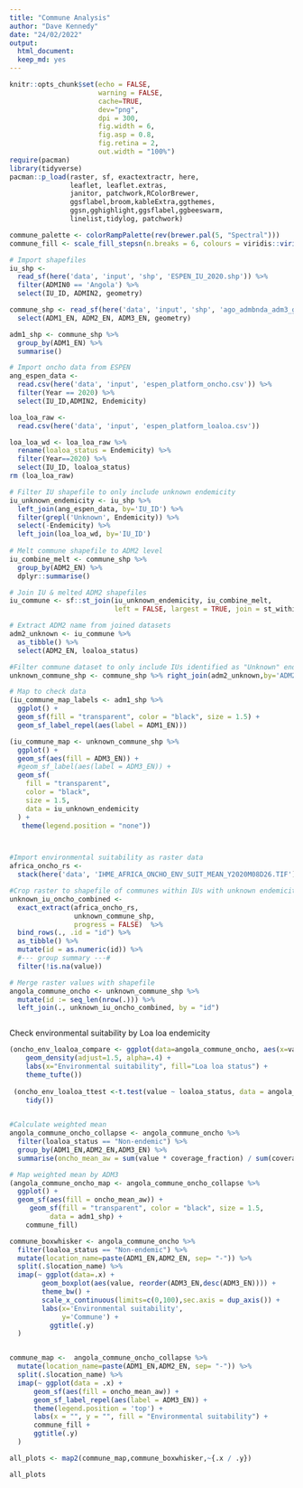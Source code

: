 ```yaml
---
title: "Commune Analysis"
author: "Dave Kennedy"
date: "24/02/2022"
output:
  html_document: 
  keep_md: yes
---
```


```r
knitr::opts_chunk$set(echo = FALSE, 
                      warning = FALSE, 
                      cache=TRUE,
                      dev="png",
                      dpi = 300,
                      fig.width = 6,
                      fig.asp = 0.8,
                      fig.retina = 2,
                      out.width = "100%")
require(pacman)
library(tidyverse)
pacman::p_load(raster, sf, exactextractr, here, 
               leaflet, leaflet.extras, 
               janitor, patchwork,RColorBrewer,
               ggsflabel,broom,kableExtra,ggthemes,
               ggsn,gghighlight,ggsflabel,ggbeeswarm,
               linelist,tidylog, patchwork)

commune_palette <- colorRampPalette(rev(brewer.pal(5, "Spectral")))
commune_fill <- scale_fill_stepsn(n.breaks = 6, colours = viridis::viridis(6), limits=c(1, 100))
```

```r
# Import shapefiles 
iu_shp <-
  read_sf(here('data', 'input', 'shp', 'ESPEN_IU_2020.shp')) %>%
  filter(ADMIN0 == 'Angola') %>% 
  select(IU_ID, ADMIN2, geometry)

commune_shp <- read_sf(here('data', 'input', 'shp', 'ago_admbnda_adm3_gadm_ine_ocha_20180904.shp')) %>% 
  select(ADM1_EN, ADM2_EN, ADM3_EN, geometry)

adm1_shp <- commune_shp %>%
  group_by(ADM1_EN) %>%
  summarise()

# Import oncho data from ESPEN
ang_espen_data <-
  read.csv(here('data', 'input', 'espen_platform_oncho.csv')) %>%
  filter(Year == 2020) %>% 
  select(IU_ID,ADMIN2, Endemicity)

loa_loa_raw <-
  read.csv(here('data', 'input', 'espen_platform_loaloa.csv'))

loa_loa_wd <- loa_loa_raw %>%
  rename(loaloa_status = Endemicity) %>% 
  filter(Year==2020) %>% 
  select(IU_ID, loaloa_status)
rm (loa_loa_raw)

# Filter IU shapefile to only include unknown endemicity
iu_unknown_endemicity <- iu_shp %>% 
  left_join(ang_espen_data, by='IU_ID') %>% 
  filter(grepl('Unknown', Endemicity)) %>% 
  select(-Endemicity) %>% 
  left_join(loa_loa_wd, by='IU_ID')
  
# Melt commune shapefile to ADM2 level
iu_combine_melt <- commune_shp %>% 
  group_by(ADM2_EN) %>% 
  dplyr::summarise()

# Join IU & melted ADM2 shapefiles
iu_commune <- sf::st_join(iu_unknown_endemicity, iu_combine_melt,
                          left = FALSE, largest = TRUE, join = st_within)

# Extract ADM2 name from joined datasets
adm2_unknown <- iu_commune %>% 
  as_tibble() %>% 
  select(ADM2_EN, loaloa_status)

#Filter commune dataset to only include IUs identified as "Unknown" endemicity
unknown_commune_shp <- commune_shp %>% right_join(adm2_unknown,by='ADM2_EN')
```

```r
# Map to check data
(iu_commune_map_labels <- adm1_shp %>%
  ggplot() +
  geom_sf(fill = "transparent", color = "black", size = 1.5) +
  geom_sf_label_repel(aes(label = ADM1_EN)))

(iu_commune_map <- unknown_commune_shp %>%
  ggplot() +
  geom_sf(aes(fill = ADM3_EN)) +
  #geom_sf_label(aes(label = ADM3_EN)) +
  geom_sf(
    fill = "transparent",
    color = "black",
    size = 1.5,
    data = iu_unknown_endemicity
  ) +
   theme(legend.position = "none"))



#Import environmental suitability as raster data
africa_oncho_rs <-
  stack(here('data', 'IHME_AFRICA_ONCHO_ENV_SUIT_MEAN_Y2020M08D26.TIF'))

#Crop raster to shapefile of communes within IUs with unknown endemicity
unknown_iu_oncho_combined <-
  exact_extract(africa_oncho_rs,
                unknown_commune_shp,
                progress = FALSE)  %>%
  bind_rows(., .id = "id") %>%
  as_tibble() %>% 
  mutate(id = as.numeric(id)) %>%
  #--- group summary ---#
  filter(!is.na(value))

# Merge raster values with shapefile
angola_commune_oncho <- unknown_commune_shp %>%
  mutate(id := seq_len(nrow(.))) %>%
  left_join(., unknown_iu_oncho_combined, by = "id") 



```

Check environmental suitability by Loa loa endemicity

```r

(oncho_env_loaloa_compare <- ggplot(data=angola_commune_oncho, aes(x=value, group=loaloa_status, fill=loaloa_status)) +
    geom_density(adjust=1.5, alpha=.4) +
    labs(x="Environmental suitability", fill="Loa loa status") +
    theme_tufte())
  
 (oncho_env_loaloa_ttest <-t.test(value ~ loaloa_status, data = angola_commune_oncho, var.equal = TRUE) %>% 
    tidy())
  
```

```r
#Calculate weighted mean
angola_commune_oncho_collapse <- angola_commune_oncho %>%
  filter(loaloa_status == "Non-endemic") %>% 
  group_by(ADM1_EN,ADM2_EN,ADM3_EN) %>%
  summarise(oncho_mean_aw = sum(value * coverage_fraction) / sum(coverage_fraction))  

# Map weighted mean by ADM3  
(angola_commune_oncho_map <- angola_commune_oncho_collapse %>% 
  ggplot() +
  geom_sf(aes(fill = oncho_mean_aw)) +
     geom_sf(fill = "transparent", color = "black", size = 1.5, 
          data = adm1_shp) +
    commune_fill)

commune_boxwhisker <- angola_commune_oncho %>% 
  filter(loaloa_status == "Non-endemic") %>% 
  mutate(location_name=paste(ADM1_EN,ADM2_EN, sep= "-")) %>% 
  split(.$location_name) %>%
  imap(~ ggplot(data=.x) +
        geom_boxplot(aes(value, reorder(ADM3_EN,desc(ADM3_EN)))) + 
        theme_bw() +
        scale_x_continuous(limits=c(0,100),sec.axis = dup_axis()) +
        labs(x='Environmental suitability', 
             y='Commune') +
          ggtitle(.y) 
  )


commune_map <-  angola_commune_oncho_collapse %>%
  mutate(location_name=paste(ADM1_EN,ADM2_EN, sep= "-")) %>% 
  split(.$location_name) %>%
  imap(~ ggplot(data = .x) +
      geom_sf(aes(fill = oncho_mean_aw)) +
      geom_sf_label_repel(aes(label = ADM3_EN)) +
      theme(legend.position = 'top') +
      labs(x = "", y = "", fill = "Environmental suitability") +
      commune_fill +
      ggtitle(.y)
  )

all_plots <- map2(commune_map,commune_boxwhisker,~{.x / .y})

```

```r
all_plots
```

